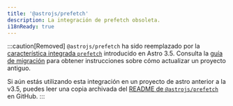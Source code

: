 ```yaml
---
title: '@astrojs/prefetch'
description: La integración de prefetch obsoleta.
i18nReady: true
---
```


:::caution[Removed]
`@astrojs/prefetch` ha sido reemplazado por la [característica integrada `prefetch`](/es/guides/prefetch/) introducido en Astro 3.5. Consulta la [guía de migración](/es/guides/prefetch/#migrando-desde-astrojsprefetch) para obtener instrucciones sobre cómo actualizar un proyecto antiguo.

Si aún estás utilizando esta integración en un proyecto de astro anterior a la v3.5, puedes leer una copia archivada del [README de `@astrojs/prefetch`](https://github.com/withastro/astro/blob/c47478bbf6b21973419f25234c68efb59466b368/packages%2Fintegrations%2Fprefetch%2FREADME.md) en GitHub.
:::